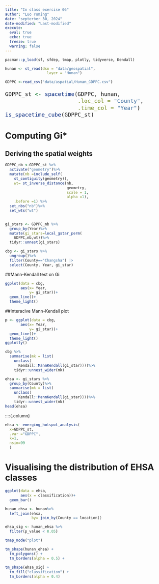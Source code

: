 ```yaml
---
title: "In class exercise 06"
author: "Luo Yuming"
date: "septerber 30, 2024"
date-modified: "Last-modified"
execute:
  eval: true
  echo: true
  freeze: true
  warning: false
---
```


```r
pacman::p_load(sf, sfdep, tmap, plotly, tidyverse, Kendall)
```

```r
hunan <- st_read(dsn = "data/geospatial", 
                   layer = "Hunan")

GDPPC <-read_csv("data/aspatial/Hunan_GDPPC.csv")
```

::: {style="font-size:1.5em"}
```r
GDPPC_st <- spacetime(GDPPC, hunan,
                      .loc_col = "County",
                      .time_col = "Year")
is_spacetime_cube(GDPPC_st)
```
:::

# Computing Gi\*

## Deriving the spatial weights

```r
GDPPC_nb <-GDPPC_st %>%
  activate("geometry")%>%
  mutate(nb =include_self(
    st_contiguity(geometry)),
    wt= st_inverse_distance(nb,
                            geometry,
                            scale = 1,
                            alpha =1),
    .before =1) %>%
  set_nbs("nb")%>%
  set_wts("wt")
    
```

```r
gi_stars <- GDPPC_nb %>%
  group_by(Year)%>%
  mutate(gi_stars=local_gstar_perm(
    GDPPC,nb,wt))%>%
  tidyr::unnest(gi_stars)
```

```r
cbg <- gi_stars %>%
  ungroup()%>%
  filter(County=="Changsha") |>
  select(County, Year, gi_star)
```

##Mann-Kendall test on Gi

```r
ggplot(data = cbg,
       aes(x= Year,
           y= gi_star))+
  geom_line()+
  theme_light()
```

##Interacive Mann-Kendall plot

```r
p <- ggplot(data = cbg,
       aes(x= Year,
           y= gi_star))+
  geom_line()+
  theme_light()
ggplotly()
```

```r
cbg %>%
  summarise(mk = list(
    unclass(
      Kendall::MannKendall(gi_star))))%>%
    tidyr::unnest_wider(mk)
```

```r
ehsa <- gi_stars %>%
  group_by(County)%>%
  summarise(mk = list(
    unclass(
      Kendall::MannKendall(gi_star))))%>%
    tidyr::unnest_wider(mk)
head(ehsa)
```

::::{.column}

```r
ehsa <- emerging_hotspot_analysis(
  x=GDPPC_st,
  .var ="GDPPC",
  k=1,
  nsim=99
  )

```

# Visualising the distribution of EHSA classes

```r
ggplot(data = ehsa,
       aes(x = classification))+
  geom_bar()
```

```r
hunan_ehsa <- hunan%>%
  left_join(ehsa,
            by= join_by(County == location))

ehsa_sig <- hunan_ehsa %>%
  filter(p_value < 0.05)

tmap_mode("plot")

tm_shape(hunan_ehsa) +
  tm_polygons() +
  tm_borders(alpha = 0.5) +
  
tm_shape(ehsa_sig) +
  tm_fill("classification") +
  tm_borders(alpha = 0.4)
```
